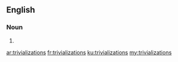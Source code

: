 ==English==

===Noun===
{{head|en|plural}}

# {{plural of|trivialization|lang=en}}

[[ar:trivializations]]
[[fr:trivializations]]
[[ku:trivializations]]
[[my:trivializations]]